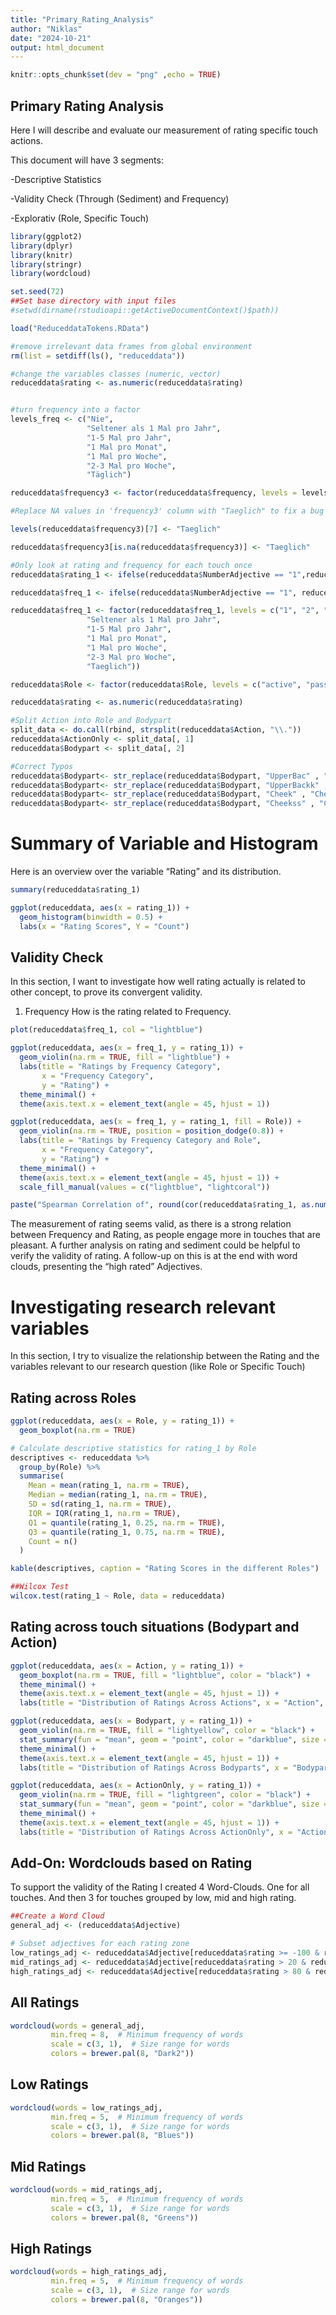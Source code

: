 ---
title: "Primary_Rating_Analysis"
author: "Niklas"
date: "2024-10-21"
output: html_document
---

```{r setup, include=FALSE}
knitr::opts_chunk$set(dev = "png" ,echo = TRUE)
```

## Primary Rating Analysis

Here I will describe and evaluate our measurement of rating specific touch actions. 

This document will have 3 segments:  

-Descriptive Statistics  

-Validity Check (Through (Sediment) and Frequency)  

-Explorativ (Role, Specific Touch)

```{r, include=FALSE, warning=FALSE}
library(ggplot2)
library(dplyr)
library(knitr)
library(stringr)
library(wordcloud)

set.seed(72)
##Set base directory with input files
#setwd(dirname(rstudioapi::getActiveDocumentContext()$path))

load("ReduceddataTokens.RData")

#remove irrelevant data frames from global environment
rm(list = setdiff(ls(), "reduceddata"))

#change the variables classes (numeric, vector)
reduceddata$rating <- as.numeric(reduceddata$rating)


#turn frequency into a factor
levels_freq <- c("Nie", 
                 "Seltener als 1 Mal pro Jahr", 
                 "1-5 Mal pro Jahr", 
                 "1 Mal pro Monat", 
                 "1 Mal pro Woche", 
                 "2-3 Mal pro Woche", 
                 "Täglich")

reduceddata$frequency3 <- factor(reduceddata$frequency, levels = levels_freq , labels = levels_freq)

#Replace NA values in 'frequency3' column with "Taeglich" to fix a bug

levels(reduceddata$frequency3)[7] <- "Taeglich"

reduceddata$frequency3[is.na(reduceddata$frequency3)] <- "Taeglich"

#Only look at rating and frequency for each touch once
reduceddata$rating_1 <- ifelse(reduceddata$NumberAdjective == "1",reduceddata$rating, NA)

reduceddata$freq_1 <- ifelse(reduceddata$NumberAdjective == "1", reduceddata$frequency3, NA)

reduceddata$freq_1 <- factor(reduceddata$freq_1, levels = c("1", "2", "3", "4", "5", "6", "7"), labels = c("Nie", 
                 "Seltener als 1 Mal pro Jahr", 
                 "1-5 Mal pro Jahr", 
                 "1 Mal pro Monat", 
                 "1 Mal pro Woche", 
                 "2-3 Mal pro Woche", 
                 "Taeglich"))

reduceddata$Role <- factor(reduceddata$Role, levels = c("active", "passive"), labels = c("active", "passive"))

reduceddata$rating <- as.numeric(reduceddata$rating)

#Split Action into Role and Bodypart
split_data <- do.call(rbind, strsplit(reduceddata$Action, "\\."))
reduceddata$ActionOnly <- split_data[, 1]
reduceddata$Bodypart <- split_data[, 2]

#Correct Typos
reduceddata$Bodypart<- str_replace(reduceddata$Bodypart, "UpperBac" , "UpperBack")
reduceddata$Bodypart<- str_replace(reduceddata$Bodypart, "UpperBackk" , "UpperBack")
reduceddata$Bodypart<- str_replace(reduceddata$Bodypart, "Cheek" , "Cheeks")
reduceddata$Bodypart<- str_replace(reduceddata$Bodypart, "Cheekss" , "Cheeks")


```
  
    
# Summary of Variable and Histogram

Here is an overview over the variable "Rating" and its distribution. 

```{r, echo = FALSE, warning=FALSE}
summary(reduceddata$rating_1)

ggplot(reduceddata, aes(x = rating_1)) +
  geom_histogram(binwidth = 0.5) +
  labs(x = "Rating Scores", Y = "Count")

```

## Validity Check 
In this section, I want to investigate how well rating actually is related to other concept, to prove its convergent validity. 

1. Frequency
How is the rating related to Frequency.

```{r, warning=FALSE}

plot(reduceddata$freq_1, col = "lightblue")

ggplot(reduceddata, aes(x = freq_1, y = rating_1)) +
  geom_violin(na.rm = TRUE, fill = "lightblue") +
  labs(title = "Ratings by Frequency Category", 
       x = "Frequency Category", 
       y = "Rating") +
  theme_minimal() +
  theme(axis.text.x = element_text(angle = 45, hjust = 1)) 

ggplot(reduceddata, aes(x = freq_1, y = rating_1, fill = Role)) +
  geom_violin(na.rm = TRUE, position = position_dodge(0.8)) +
  labs(title = "Ratings by Frequency Category and Role", 
       x = "Frequency Category", 
       y = "Rating") +
  theme_minimal() +
  theme(axis.text.x = element_text(angle = 45, hjust = 1)) +
  scale_fill_manual(values = c("lightblue", "lightcoral"))

paste("Spearman Correlation of", round(cor(reduceddata$rating_1, as.numeric(reduceddata$freq_1), method = "spearman", use = "complete.obs"), 2), "between Rating and Frequency")

```

The measurement of rating seems valid, as there is a strong relation between Frequency and Rating, as people engage more in touches that are pleasant. A further analysis on rating and sediment could be helpful to verify the validity of rating. A follow-up on this is at the end with word clouds, presenting the "high rated" Adjectives.

# Investigating research relevant variables

In this section, I try to visualize the relationship between the Rating and the variables relevant to our research question (like Role or Specific Touch)

## Rating across Roles
```{r}
ggplot(reduceddata, aes(x = Role, y = rating_1)) +
  geom_boxplot(na.rm = TRUE)

# Calculate descriptive statistics for rating_1 by Role
descriptives <- reduceddata %>%
  group_by(Role) %>%
  summarise(
    Mean = mean(rating_1, na.rm = TRUE),
    Median = median(rating_1, na.rm = TRUE),
    SD = sd(rating_1, na.rm = TRUE),
    IQR = IQR(rating_1, na.rm = TRUE),
    Q1 = quantile(rating_1, 0.25, na.rm = TRUE),
    Q3 = quantile(rating_1, 0.75, na.rm = TRUE),
    Count = n()
  )

kable(descriptives, caption = "Rating Scores in the different Roles")

##Wilcox Test 
wilcox.test(rating_1 ~ Role, data = reduceddata)

```

## Rating across touch situations (Bodypart and Action)

```{r, echo = FALSE, warning=FALSE}
ggplot(reduceddata, aes(x = Action, y = rating_1)) +
  geom_boxplot(na.rm = TRUE, fill = "lightblue", color = "black") +
  theme_minimal() + 
  theme(axis.text.x = element_text(angle = 45, hjust = 1)) +  
  labs(title = "Distribution of Ratings Across Actions", x = "Action", y = "Rating")

ggplot(reduceddata, aes(x = Bodypart, y = rating_1)) +
  geom_violin(na.rm = TRUE, fill = "lightyellow", color = "black") +
  stat_summary(fun = "mean", geom = "point", color = "darkblue", size = 3) +
  theme_minimal() + 
  theme(axis.text.x = element_text(angle = 45, hjust = 1)) +  
  labs(title = "Distribution of Ratings Across Bodyparts", x = "Bodypart", y = "Rating")

ggplot(reduceddata, aes(x = ActionOnly, y = rating_1)) +
  geom_violin(na.rm = TRUE, fill = "lightgreen", color = "black") +
  stat_summary(fun = "mean", geom = "point", color = "darkblue", size = 3) + 
  theme_minimal() + 
  theme(axis.text.x = element_text(angle = 45, hjust = 1)) +  
  labs(title = "Distribution of Ratings Across ActionOnly", x = "Action", y = "Rating")


```


## Add-On: Wordclouds based on Rating

To support the validity of the Rating I created 4 Word-Clouds. One for all touches. And then 3 for touches grouped by low, mid and high rating. 

```{r, echo=TRUE, warning=FALSE}
##Create a Word Cloud 
general_adj <- (reduceddata$Adjective)

# Subset adjectives for each rating zone
low_ratings_adj <- reduceddata$Adjective[reduceddata$rating >= -100 & reduceddata$rating_1 <= 20]
mid_ratings_adj <- reduceddata$Adjective[reduceddata$rating > 20 & reduceddata$rating_1 <= 80]
high_ratings_adj <- reduceddata$Adjective[reduceddata$rating > 80 & reduceddata$rating_1 <= 100]
```

## All Ratings 

```{r, echo=FALSE, warning=FALSE}

wordcloud(words = general_adj, 
         min.freq = 8,  # Minimum frequency of words
         scale = c(3, 1),  # Size range for words
         colors = brewer.pal(8, "Dark2")) 
```

## Low Ratings

```{r, echo=FALSE, warning=FALSE}
wordcloud(words = low_ratings_adj, 
         min.freq = 5,  # Minimum frequency of words
         scale = c(3, 1),  # Size range for words
         colors = brewer.pal(8, "Blues"))
```

## Mid Ratings

```{r, echo=FALSE, warning=FALSE}
wordcloud(words = mid_ratings_adj, 
         min.freq = 5,  # Minimum frequency of words
         scale = c(3, 1),  # Size range for words
         colors = brewer.pal(8, "Greens"))
```

## High Ratings

```{r, echo=FALSE, warning=FALSE}
wordcloud(words = high_ratings_adj, 
         min.freq = 5,  # Minimum frequency of words
         scale = c(3, 1),  # Size range for words
         colors = brewer.pal(8, "Oranges")) 





```


